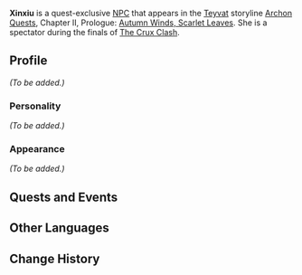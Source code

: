 {{Meta
<!-- REMOVE THIS TEMPLATE AFTER ADDING MISSING INFO -->
|missing_NPC_profile  = yes
}}
{{Character Infobox
|type             = Quest NPC
|image            = NPC Xinxiu.png
|region           = Liyue
}}
'''Xinxiu''' is a quest-exclusive [[NPC]] that appears in the [[Teyvat]] storyline [[Archon Quests]], Chapter II, Prologue: [[Autumn Winds, Scarlet Leaves]]. She is a spectator during the finals of [[The Crux Clash]].
<!--
==Location==
<gallery>
NPC Location Xinxiu.png|Xinxiu's location
NPC Location Xinxiu Context.png|Additional context
</gallery>
-->
==Profile==
<!-- detailed story/lore information goes here -->
''(To be added.)''

===Personality===
''(To be added.)''

===Appearance===
''(To be added.)''

==Quests and Events==
{{Quests and Events}}

==Other Languages==
{{Other Languages
|default_hidden = 1
|en      = Xinxiu
|zhs     = 辛秀
|zhs_rm  = Xīnxiù
|zht     = 辛秀
|zht_rm  = Xīnxiù
|ja      = 辛秀
|ja_rm   = Shinshuu{{Assumed}}
|ko      = 은수
|ko_rm   = Eunsu
|es      = Xinxiu
|fr      = Xinxiu
|ru      = Синь Сю
|th      = Xinxiu
|vi      = Xinxiu
|de      = Xinxiu
|id      = Xinxiu
|pt      = Xinxiu
|tr      = Xinxiu
|it      = Xinxiu
}}

==Change History==
{{Change History|1.6}}